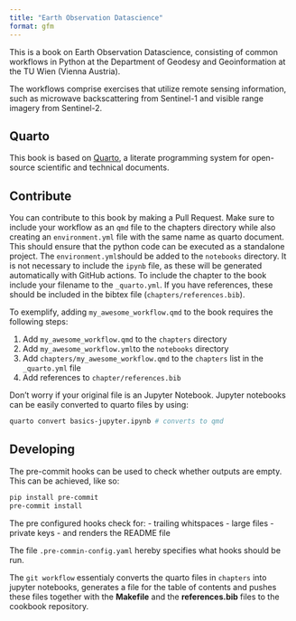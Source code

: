 ```yaml
---
title: "Earth Observation Datascience"
format: gfm
---
```


This is a book on Earth Observation Datascience, consisting of common workflows in Python at the Department of Geodesy and Geoinformation at the TU Wien (Vienna Austria).

The workflows comprise exercises that utilize remote sensing information, such as microwave backscattering from Sentinel-1 and visible range imagery from Sentinel-2.

## Quarto

This book is based on [Quarto](https://quarto.org/), a literate programming system for open-source scientific and technical documents.

## Contribute

You can contribute to this book by making a Pull Request. Make sure to include your workflow as an `qmd` file to the chapters directory while also creating an `environment.yml` file with the same name as quarto document. This should ensure that the python code can be executed as a standalone project. The `environment.yml`should be added to the `notebooks` directory. It is not necessary to include the `ipynb` file, as these will be generated automatically with GitHub actions. To include the chapter to the book include your filename to the `_quarto.yml`. If you have references, these should be included in the bibtex file (`chapters/references.bib`).

To exemplify, adding `my_awesome_workflow.qmd` to the book requires the following steps:

1) Add `my_awesome_workflow.qmd` to the `chapters` directory
2) Add `my_awesome_workflow.yml`to the `notebooks` directory
3) Add `chapters/my_awesome_workflow.qmd` to the `chapters` list in the `_quarto.yml` file
4) Add references to `chapter/references.bib`

Don't worry if your original file is an Jupyter Notebook. Jupyter notebooks can be easily converted to quarto files by using:

```bash
quarto convert basics-jupyter.ipynb # converts to qmd
```

## Developing
The pre-commit hooks can be used to check whether outputs are empty. This can be achieved, like so:
```bash
pip install pre-commit
pre-commit install
```
The pre configured hooks check for:
- trailing whitspaces
- large files
- private keys
- and renders the README file

The file `.pre-commin-config.yaml` hereby specifies what hooks should be run.

The `git workflow` essentialy converts the quarto files in ``chapters`` into jupyter notebooks, generates a file for the table of contents and pushes these files together with the **Makefile** and the **references.bib** files to the cookbook repository.
